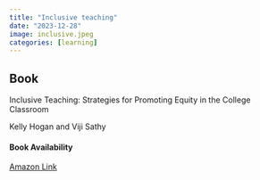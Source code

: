 ```yaml
---
title: "Inclusive teaching"
date: "2023-12-28"
image: inclusive.jpeg
categories: [learning]
---
```


::: {.callout-tip icon="false"}
## Book

Inclusive Teaching: Strategies for Promoting Equity in the College Classroom

Kelly Hogan and Viji Sathy

#### Book Availability

[Amazon Link](https://www.amazon.com/Inclusive-Teaching-Strategies-Promoting-Classroom/dp/1952271630/ref=sr_1_1?crid=16U5KL1JNK560&dib=eyJ2IjoiMSJ9.F5-xwVnxzVJAmaH_O3FkzObfrq-yXLBYKddSN6zPXM0CHjl9Sjr_mg6WeUpT5TrA8M75uCW6eNdEbC8tMXyxw0AJfzwzc_J2b4nMLLgQTUqmxt8ZC_v4BTPlS1wxqWGDAbkAse3cmlVPX_r9Yl8GZGUIM1VuDIWKJhnOpU4REqYPniRK5esEtFnNdnUPwa-60XFnzYfpeB4UEJ0CjsmS6qsuSIKcRBOcu-IrUnqMuK4.lCiLAwyqpIlLxoGvl9o55Ff7LAUN-_Sx6ugEQ9AvTT0&dib_tag=se&keywords=Inclusive+Teaching&qid=1705913136&s=books&sprefix=inclusive+teaching%2Cstripbooks%2C154&sr=1-1)
:::
